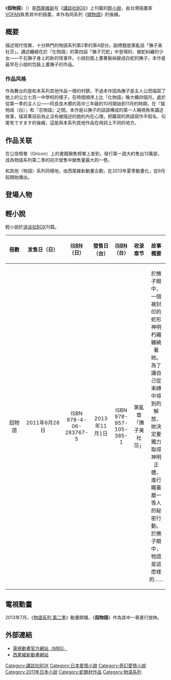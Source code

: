 {{copyedit|time=2015-03-07T07:16:14+00:00}}
{{Unreferenced|time=2015-10-21}}
{{Pathnav|物語系列}}
{{Infobox animanga/Headerofja
|title= 囮物語
|size= 
|caption= 
|japanese= 囮物語
|english=  Decoy Story
|kana= オトリモノガタリ
|romaji= Otorimonogatari 
|genre= 
}}
{{Infobox animanga/Novel
|輕小說= 是
|標題= 
|作者= [[西尾維新|西尾維新]]
|插圖= [[VOFAN|VOFAN]]
|出版社={{flagicon|Japan}} [[講談社|講談社]]
|連載雜誌= 
|label= {{flagicon|Japan}} [[講談社BOX|講談社BOX]]
|發售日= {{flagicon|Japan}}2011年6月28日<!---<br/>{{flagicon|Taiwan}}2013年--->
|開始= 
|結束= 
|冊數= 1
|話數= 
|其他= 
}}
{{Infobox animanga/Footerofja}}

《'''囮物語'''》（{{jpn|j=囮物語|kk=オトリモノガタリ|rm=Otorimonogatari}}）是[[西尾維新|西尾維新]]在《[[講談社BOX|講談社BOX]]》上刊載的[[輕小說|輕小說]]，由台灣插畫家[[VOFAN|VOFAN]]負責其中的插畫。本作為同系列《[[傾物語|傾物語]]》的後續。

== 概要 ==
描述現代怪異、十分熱門的物語系列第2季的第4部分。副標題是第亂話「撫子美杜莎」。講述纏繞在於『化物語』的第四話「撫子咒蛇」中登場的、被蛇糾纏的少女——千石撫子身上的新的怪事件。小說封面上畫著髮絲變成白蛇的撫子。本作是最早在小說的包裝上畫撫子的作品。

=== 作品风格 ===
作為舞台的是和本系列其他作品一樣的村鎮，不過本作因為撫子是主人公而描寫了她上的公立七百一中學校的樣子。在時間順序上比『化物語』晚大概四個月。處於從第一季的主人公——阿良良木暦的高中三年級的10月開始到11月的時期，在『猫物語（白）』和『恋物語』之間。本作是以撫子的話語構成的第一人稱視角來講述故事，描寫著目前為止沒有被描述的她的內在心理。把難寫的熟語寫作平假名、句尾有ですます的後綴，這是與本系列其他作品在用詞上不同的地方。

== 作品关联 ==
{{请求来源|除了公式網站之外，東京地鐵的Tokyo Metro ビジョン中自2011年7月1日至7月15日也公開了CM。CM由在動畫『化物語』中為撫子配音的花澤香菜擔任旁白。另外，書店裡，採用VOFAN的插畫的等身大的撫子畫報（POP）為促銷而被配置了。這個畫報（POP）內藏有感應器，人一走近就會用花澤香菜的聲音講話。}}

在公信榜單（Oricon）上的書籍銷售榜單上查到，發行第一週大約售出13萬部，成為物語系列第二季的初次發售中銷售量最大的一卷。{{请求来源|7月25日的榜單顯示，累計銷售約17萬部。}}

和其他〈物語〉系列同樣地，由西尾維新動畫企劃，在2013年夏季動畫化，從9月起開始播出。

{{请求来源|動畫『囮物語』的首播日——2013年9月21日的讀賣新聞的晨報中，刊登了新寫出的短編「撫子鏡」。}}

== 登場人物 ==
{{main|物語系列角色列表}}

== 輕小說 ==
輕小說於[[讲谈社BOX|讲谈社BOX]]刊载。

{| class="wikitable" 
|-
!align=center width=3%|冊數
!align=center width=9%|发售日（日）
!align=center width=9%|[[ISBN|ISBN]]（日）
!align=center width=9%|發售日（台）
!align=center width=9%|[[ISBN|ISBN]]（台）
!align=center width=9%|收录章节
!align=center|故事概要
|-
|囮物語
|2011年6月28日|| ISBN 978-4-06-283767-5
|2013年11月1日|| ISBN 978-957-105-385-1
|第亂章<br/>「撫子美杜莎」
|於撫子眼中，一個被封印的蛇形神明朽繩纏繞著她。為了讓自己從束縛中得到的解放，她決定要獨力取得神明正體，進行瞞著曆一等人的秘密行動。於撫子眼中，物語是這麼樣的……
|}

== 電視動畫 ==
2013年7月，《[[物語系列_第二季|物語系列 第二季]]》動畫開播，《'''囮物語'''》作為其中一章進行放映。

== 外部連結 ==
* [http://www.monogatari-series.com/2ndseason// 電視動畫官方網站（MBS）]{{Wayback|url=http://www.monogatari-series.com/2ndseason// |date=20130927023514 }} {{ja}}
* [http://www.nisioisin-anime.com/ 西尾維新動畫網站]{{Wayback|url=http://www.nisioisin-anime.com/ |date=20131022063600 }} {{ja}}
{{物语系列}}
{{DEFAULTSORT:Otorimonogatari}}
[[Category:講談社BOX|Category:講談社BOX]]
[[Category:日本愛情小說|Category:日本愛情小說]]
[[Category:奇幻愛情小說|Category:奇幻愛情小說]]
[[Category:2011年日本小說|Category:2011年日本小說]]
[[Category:蛇題材作品|Category:蛇題材作品]]
[[Category:物语系列|Category:物语系列]]